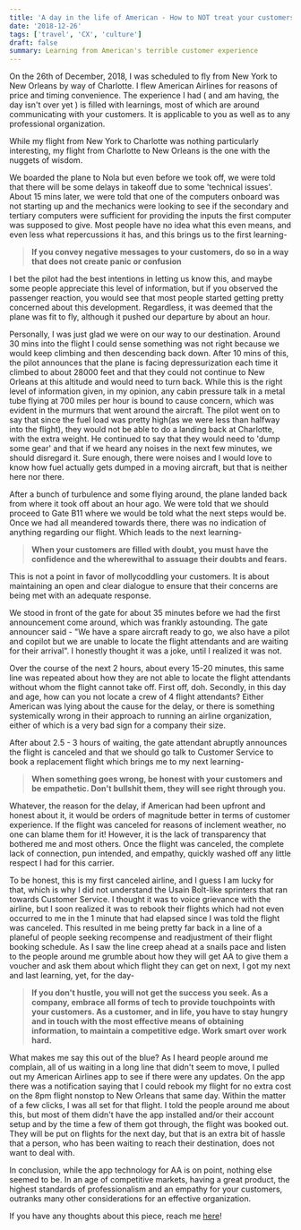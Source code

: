 ```yaml
---
title: 'A day in the life of American - How to NOT treat your customers'
date: '2018-12-26'
tags: ['travel', 'CX', 'culture']
draft: false
summary: Learning from American's terrible customer experience
---
```


On the 26th of December, 2018, I was scheduled to fly from New York to New Orleans by way of Charlotte. I flew American Airlines for reasons of price and timing convenience. The experience I had ( and am having, the day isn't over yet ) is filled with learnings, most of which are around communicating with your customers. It is applicable to you as well as to any professional organization.

While my flight from New York to Charlotte was nothing particularly interesting, my flight from Charlotte to New Orleans is the one with the nuggets of wisdom.

We boarded the plane to Nola but even before we took off, we were told that there will be some delays in takeoff due to some 'technical issues'. About 15 mins later, we were told that one of the computers onboard was not starting up and the mechanics were looking to see if the secondary and tertiary computers were sufficient for providing the inputs the first computer was supposed to give. Most people have no idea what this even means, and even less what repercussions it has, and this brings us to the first learning-

> **If you convey negative messages to your customers, do so in a way that does not create panic or confusion**

I bet the pilot had the best intentions in letting us know this, and maybe some people appreciate this level of information, but if you observed the passenger reaction, you would see that most people started getting pretty concerned about this development. Regardless, it was deemed that the plane was fit to fly, although it pushed our departure by about an hour.

Personally, I was just glad we were on our way to our destination. Around 30 mins into the flight I could sense something was not right because we would keep climbing and then descending back down. After 10 mins of this, the pilot announces that the plane is facing depressurization each time it climbed to about 28000 feet and that they could not continue to New Orleans at this altitude and would need to turn back. While this is the right level of information given, in my opinion, any cabin pressure talk in a metal tube flying at 700 miles per hour is bound to cause concern, which was evident in the murmurs that went around the aircraft. The pilot went on to say that since the fuel load was pretty high(as we were less than halfway into the flight), they would not be able to do a landing back at Charlotte, with the extra weight. He continued to say that they would need to 'dump some gear' and that if we heard any noises in the next few minutes, we should disregard it. Sure enough, there were noises and I would love to know how fuel actually gets dumped in a moving aircraft, but that is neither here nor there.

After a bunch of turbulence and some flying around, the plane landed back from where it took off about an hour ago. We were told that we should proceed to Gate B11 where we would be told what the next steps would be. Once we had all meandered towards there, there was no indication of anything regarding our flight. Which leads to the next learning-

> **When your customers are filled with doubt, you must have the confidence and the wherewithal to assuage their doubts and fears.**

This is not a point in favor of mollycoddling your customers. It is about maintaining an open and clear dialogue to ensure that their concerns are being met with an adequate response.

We stood in front of the gate for about 35 minutes before we had the first announcement come around, which was frankly astounding. The gate announcer said - "We have a spare aircraft ready to go, we also have a pilot and copilot but we are unable to locate the flight attendants and are waiting for their arrival". I honestly thought it was a joke, until I realized it was not.

Over the course of the next 2 hours, about every 15-20 minutes, this same line was repeated about how they are not able to locate the flight attendants without whom the flight cannot take off. First off, doh. Secondly, in this day and age, how can you not locate a crew of 4 flight attendants? Either American was lying about the cause for the delay, or there is something systemically wrong in their approach to running an airline organization, either of which is a very bad sign for a company their size.

After about 2.5 - 3 hours of waiting, the gate attendant abruptly announces the flight is canceled and that we should go talk to Customer Service to book a replacement flight which brings me to my next learning-

> **When something goes wrong, be honest with your customers and be empathetic. Don't bullshit them, they will see right through you.**

Whatever, the reason for the delay, if American had been upfront and honest about it, it would be orders of magnitude better in terms of customer experience. If the flight was canceled for reasons of inclement weather, no one can blame them for it! However, it is the lack of transparency that bothered me and most others. Once the flight was canceled, the complete lack of connection, pun intended, and empathy, quickly washed off any little respect I had for this carrier.

To be honest, this is my first canceled airline, and I guess I am lucky for that, which is why I did not understand the Usain Bolt-like sprinters that ran towards Customer Service. I thought it was to voice grievance with the airline, but I soon realized it was to rebook their flights which had not even occurred to me in the 1 minute that had elapsed since I was told the flight was canceled. This resulted in me being pretty far back in a line of a planeful of people seeking recompense and readjustment of their flight booking schedule. As I saw the line creep ahead at a snails pace and listen to the people around me grumble about how they will get AA to give them a voucher and ask them about which flight they can get on next, I got my next and last learning, yet, for the day-

> **If you don't hustle, you will not get the success you seek. As a company, embrace all forms of tech to provide touchpoints with your customers. As a customer, and in life, you have to stay hungry and in touch with the most effective means of obtaining information, to maintain a competitive edge. Work smart over work hard.**

What makes me say this out of the blue? As I heard people around me complain, all of us waiting in a long line that didn't seem to move, I pulled out my American Airlines app to see if there were any updates. On the app there was a notification saying that I could rebook my flight for no extra cost on the 8pm flight nonstop to New Orleans that same day. Within the matter of a few clicks, I was all set for that flight. I told the people around me about this, but most of them didn't have the app installed and/or their account setup and by the time a few of them got through, the flight was booked out. They will be put on flights for the next day, but that is an extra bit of hassle that a person, who has been waiting to reach their destination, does not want to deal with.

In conclusion, while the app technology for AA is on point, nothing else seemed to be. In an age of competitive markets, having a great product, the highest standards of professionalism and an empathy for your customers, outranks many other considerations for an effective organization.

If you have any thoughts about this piece, reach me [here](https://mobile.twitter.com/raoarjun/)!

